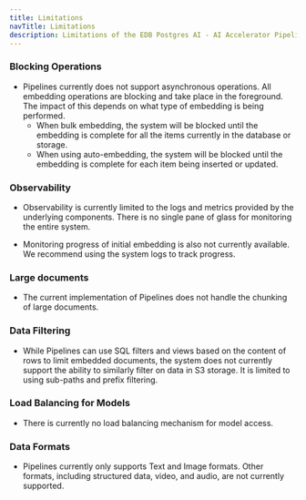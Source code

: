 ```yaml
---
title: Limitations
navTitle: Limitations
description: Limitations of the EDB Postgres AI - AI Accelerator Pipelines.
---
```


### Blocking Operations

* Pipelines currently does not support asynchronous operations. All embedding operations are blocking and take place in the foreground.
The impact of this depends on what type of embedding is being performed. 
  * When bulk embedding, the system will be blocked until the embedding is complete for all the items currently in the database or storage. 
  * When using auto-embedding, the system will be blocked until the embedding is complete for each item being inserted or updated.

### Observability

* Observability is currently limited to the logs and metrics provided by the underlying components. There is no single pane of glass for monitoring the entire system.

* Monitoring progress of initial embedding is also not currently available. We recommend using the system logs to track progress.

### Large documents

* The current implementation of Pipelines does not handle the chunking of large documents.

### Data Filtering

* While Pipelines can use SQL filters and views based on the content of rows to limit embedded documents, the system does not currently support the ability to similarly filter on data in S3 storage. It is limited to using sub-paths and prefix filtering.

### Load Balancing for Models

* There is currently no load balancing mechanism for model access.

### Data Formats

* Pipelines currently only supports Text and Image formats. Other formats, including structured data, video, and audio, are not currently supported.

